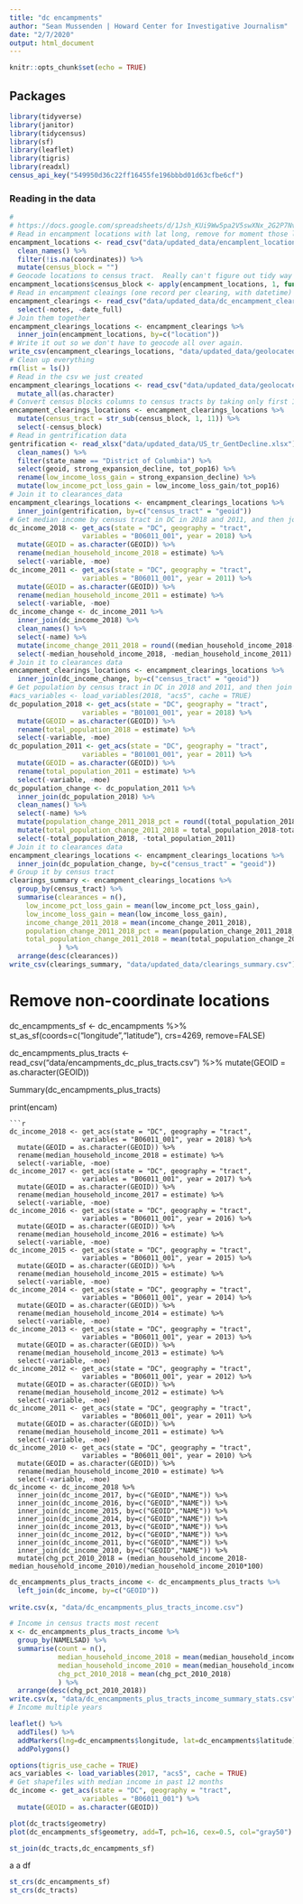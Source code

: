 ```yaml
---
title: "dc encampments"
author: "Sean Mussenden | Howard Center for Investigative Journalism"
date: "2/7/2020"
output: html_document
---
```


```r
knitr::opts_chunk$set(echo = TRUE)
```

## Packages

```r
library(tidyverse)
library(janitor)
library(tidycensus)
library(sf)
library(leaflet)
library(tigris)
library(readxl)
census_api_key("549950d36c22ff16455fe196bbbd01d63cfbe6cf")
```

### Reading in the data
```r
# 
# https://docs.google.com/spreadsheets/d/1Jsh_KUi9Ww5pa2V5swXNx_2G2P7Nv6mf8q7JVJrEJPU/edit
# Read in encampment locations with lat long, remove for moment those locations with no geocoordinates, create an empty column to hold geocoded census tract. 
encampment_locations <- read_csv("data/updated_data/encamplent_locations__2015_2019.csv") %>%
  clean_names() %>%
  filter(!is.na(coordinates)) %>%
  mutate(census_block = "") 
# Geocode locations to census tract.  Really can't figure out tidy way to do this, so this is what we're doing for now. 
encampment_locations$census_block <- apply(encampment_locations, 1, function(row) call_geolocator_latlon(row['latitude'], row['longitude']))
# Read in encampment cleaings (one record per clearing, with datetime)
encampment_clearings <- read_csv("data/updated_data/dc_encampment_clearings_2015_2019_ cleaned_data.csv") %>%
  select(-notes, -date_full)
# Join them together
encampment_clearings_locations <- encampment_clearings %>%
  inner_join(encampment_locations, by=c("location")) 
# Write it out so we don't have to geocode all over again. 
write_csv(encampment_clearings_locations, "data/updated_data/geolocated_clearances.csv")
# Clean up everything
rm(list = ls())
# Read in the csv we just created
encampment_clearings_locations <- read_csv("data/updated_data/geolocated_clearances.csv") %>%
  mutate_all(as.character)
# Convert census blocks columns to census tracts by taking only first 11 characters of 14
encampment_clearings_locations <- encampment_clearings_locations %>%
  mutate(census_tract = str_sub(census_block, 1, 11)) %>%
  select(-census_block)
# Read in gentrification data
gentrification <- read_xlsx("data/updated_data/US_tr_GentDecline.xlsx") %>%
  clean_names() %>%
  filter(state_name == "District of Columbia") %>%
  select(geoid, strong_expansion_decline, tot_pop16) %>%
  rename(low_income_loss_gain = strong_expansion_decline) %>%
  mutate(low_income_pct_loss_gain = low_income_loss_gain/tot_pop16)
# Join it to clearances_data
encampment_clearings_locations <- encampment_clearings_locations %>%
  inner_join(gentrification, by=c("census_tract" = "geoid"))
# Get median income by census tract in DC in 2018 and 2011, and then join them together and compute income change over that 8 year period
dc_income_2018 <- get_acs(state = "DC", geography = "tract", 
                  variables = "B06011_001", year = 2018) %>%
  mutate(GEOID = as.character(GEOID)) %>%
  rename(median_household_income_2018 = estimate) %>% 
  select(-variable, -moe)
dc_income_2011 <- get_acs(state = "DC", geography = "tract", 
                  variables = "B06011_001", year = 2011) %>%
  mutate(GEOID = as.character(GEOID)) %>%
  rename(median_household_income_2011 = estimate) %>% 
  select(-variable, -moe)
dc_income_change <- dc_income_2011 %>%
  inner_join(dc_income_2018) %>%
  clean_names() %>%
  select(-name) %>%
  mutate(income_change_2011_2018 = round((median_household_income_2018-median_household_income_2011)/median_household_income_2011,2)) %>%
  select(-median_household_income_2018, -median_household_income_2011)
# Join it to clearances data
encampment_clearings_locations <- encampment_clearings_locations %>%
  inner_join(dc_income_change, by=c("census_tract" = "geoid"))
# Get population by census tract in DC in 2018 and 2011, and then join them together and compute population total change and percent change
#acs_variables <- load_variables(2018, "acs5", cache = TRUE)
dc_population_2018 <- get_acs(state = "DC", geography = "tract", 
                  variables = "B01001_001", year = 2018) %>%
  mutate(GEOID = as.character(GEOID)) %>% 
  rename(total_population_2018 = estimate) %>% 
  select(-variable, -moe) 
dc_population_2011 <- get_acs(state = "DC", geography = "tract", 
                  variables = "B01001_001", year = 2011) %>%
  mutate(GEOID = as.character(GEOID)) %>% 
  rename(total_population_2011 = estimate) %>% 
  select(-variable, -moe) 
dc_population_change <- dc_population_2011 %>%
  inner_join(dc_population_2018) %>%
  clean_names() %>%
  select(-name) %>%
  mutate(population_change_2011_2018_pct = round((total_population_2018-total_population_2011)/total_population_2011,2)) %>%
  mutate(total_population_change_2011_2018 = total_population_2018-total_population_2011) %>%
  select(-total_population_2018, -total_population_2011)
# Join it to clearances data
encampment_clearings_locations <- encampment_clearings_locations %>%
  inner_join(dc_population_change, by=c("census_tract" = "geoid"))
# Group it by census tract 
clearings_summary <- encampment_clearings_locations %>%
  group_by(census_tract) %>%
  summarise(clearances = n(),
    low_income_pct_loss_gain = mean(low_income_pct_loss_gain),
    low_income_loss_gain = mean(low_income_loss_gain),
    income_change_2011_2018 = mean(income_change_2011_2018),
    population_change_2011_2018_pct = mean(population_change_2011_2018_pct),
    total_population_change_2011_2018 = mean(total_population_change_2011_2018)
            ) %>%
  arrange(desc(clearances))
write_csv(clearings_summary, "data/updated_data/clearings_summary.csv")
```

# Remove non-coordinate locations

dc_encampments_sf <- dc_encampments %>%
  st_as_sf(coords=c("longitude","latitude"), crs=4269, remove=FALSE)

dc_encampments_plus_tracts <- read_csv("data/encampments_dc_plus_tracts.csv") %>%
  mutate(GEOID = as.character(GEOID))

Summary(dc_encampments_plus_tracts)

print(encam)

```
```r
dc_income_2018 <- get_acs(state = "DC", geography = "tract", 
                  variables = "B06011_001", year = 2018) %>%
  mutate(GEOID = as.character(GEOID)) %>%
  rename(median_household_income_2018 = estimate) %>% 
  select(-variable, -moe)
dc_income_2017 <- get_acs(state = "DC", geography = "tract", 
                  variables = "B06011_001", year = 2017) %>%
  mutate(GEOID = as.character(GEOID)) %>%
  rename(median_household_income_2017 = estimate) %>% 
  select(-variable, -moe)
dc_income_2016 <- get_acs(state = "DC", geography = "tract", 
                  variables = "B06011_001", year = 2016) %>%
  mutate(GEOID = as.character(GEOID)) %>%
  rename(median_household_income_2016 = estimate) %>% 
  select(-variable, -moe)
dc_income_2015 <- get_acs(state = "DC", geography = "tract", 
                  variables = "B06011_001", year = 2015) %>%
  mutate(GEOID = as.character(GEOID)) %>%
  rename(median_household_income_2015 = estimate) %>% 
  select(-variable, -moe)
dc_income_2014 <- get_acs(state = "DC", geography = "tract", 
                  variables = "B06011_001", year = 2014) %>%
  mutate(GEOID = as.character(GEOID)) %>%
  rename(median_household_income_2014 = estimate) %>% 
  select(-variable, -moe)
dc_income_2013 <- get_acs(state = "DC", geography = "tract", 
                  variables = "B06011_001", year = 2013) %>%
  mutate(GEOID = as.character(GEOID)) %>%
  rename(median_household_income_2013 = estimate) %>% 
  select(-variable, -moe)
dc_income_2012 <- get_acs(state = "DC", geography = "tract", 
                  variables = "B06011_001", year = 2012) %>%
  mutate(GEOID = as.character(GEOID)) %>%
  rename(median_household_income_2012 = estimate) %>% 
  select(-variable, -moe)
dc_income_2011 <- get_acs(state = "DC", geography = "tract", 
                  variables = "B06011_001", year = 2011) %>%
  mutate(GEOID = as.character(GEOID)) %>%
  rename(median_household_income_2011 = estimate) %>% 
  select(-variable, -moe)
dc_income_2010 <- get_acs(state = "DC", geography = "tract", 
                  variables = "B06011_001", year = 2010) %>%
  mutate(GEOID = as.character(GEOID)) %>%
  rename(median_household_income_2010 = estimate) %>% 
  select(-variable, -moe)
dc_income <- dc_income_2018 %>%
  inner_join(dc_income_2017, by=c("GEOID","NAME")) %>%
  inner_join(dc_income_2016, by=c("GEOID","NAME")) %>%
  inner_join(dc_income_2015, by=c("GEOID","NAME")) %>%
  inner_join(dc_income_2014, by=c("GEOID","NAME")) %>%
  inner_join(dc_income_2013, by=c("GEOID","NAME")) %>%
  inner_join(dc_income_2012, by=c("GEOID","NAME")) %>%
  inner_join(dc_income_2011, by=c("GEOID","NAME")) %>%
  inner_join(dc_income_2010, by=c("GEOID","NAME")) %>%
  mutate(chg_pct_2010_2018 = (median_household_income_2018-median_household_income_2010)/median_household_income_2010*100)
```


```r
dc_encampments_plus_tracts_income <- dc_encampments_plus_tracts %>%
  left_join(dc_income, by=c("GEOID"))
  
write.csv(x, "data/dc_encampments_plus_tracts_income.csv")
```


```r
# Income in census tracts most recent
x <- dc_encampments_plus_tracts_income %>%
  group_by(NAMELSAD) %>%
  summarise(count = n(),
            median_household_income_2018 = mean(median_household_income_2018),
            median_household_income_2010 = mean(median_household_income_2010),
            chg_pct_2010_2018 = mean(chg_pct_2010_2018)
            ) %>%
  arrange(desc(chg_pct_2010_2018))
write.csv(x, "data/dc_encampments_plus_tracts_income_summary_stats.csv")
# Income multiple years
```


```r
leaflet() %>%
  addTiles() %>%
  addMarkers(lng=dc_encampments$longitude, lat=dc_encampments$latitude) %>%
  addPolygons()
```

```r
options(tigris_use_cache = TRUE)
acs_variables <- load_variables(2017, "acs5", cache = TRUE)
# Get shapefiles with median income in past 12 months
dc_income <- get_acs(state = "DC", geography = "tract", 
                  variables = "B06011_001") %>%
  mutate(GEOID = as.character(GEOID))
```
```r
plot(dc_tracts$geometry)
plot(dc_encampments_sf$geometry, add=T, pch=16, cex=0.5, col="gray50")
```


```r
st_join(dc_tracts,dc_encampments_sf) 
```

a
a
df


```r
st_crs(dc_encampments_sf)
st_crs(dc_tracts)
```